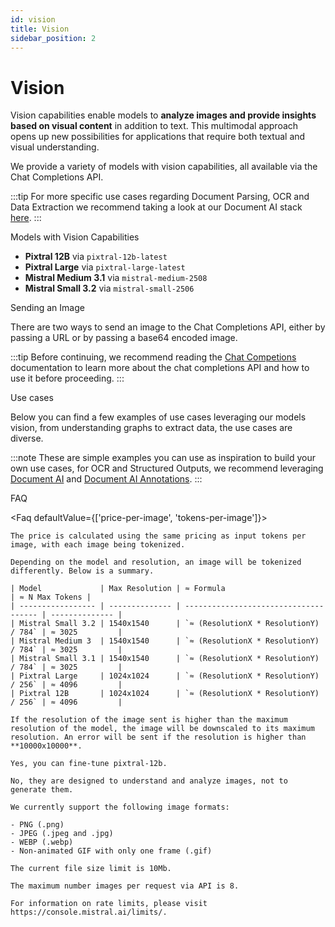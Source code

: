 ```yaml
---
id: vision
title: Vision
sidebar_position: 2
---
```





# Vision

Vision capabilities enable models to **analyze images and provide insights based on visual content** in addition to text. This multimodal approach opens up new possibilities for applications that require both textual and visual understanding.

We provide a variety of models with vision capabilities, all available via the Chat Completions API.

:::tip
For more specific use cases regarding Document Parsing, OCR and Data Extraction we recommend taking a look at our Document AI stack [here](./document_ai).
:::

<SectionTab as="h1" sectionId="models">Models with Vision Capabilities</SectionTab>

- **Pixtral 12B** via `pixtral-12b-latest`
- **Pixtral Large** via `pixtral-large-latest`
- **Mistral Medium 3.1** via `mistral-medium-2508`
- **Mistral Small 3.2** via `mistral-small-2506`

<SectionTab as="h1" sectionId="passing-an-image">Sending an Image</SectionTab>

There are two ways to send an image to the Chat Completions API, either by passing a URL or by passing a base64 encoded image.

:::tip
Before continuing, we recommend reading the [Chat Competions](completion) documentation to learn more about the chat completions API and how to use it before proceeding.
:::

<ExplorerTabs>
  <ExplorerTab value="passing-an-image-url" label="Passing an Image URL">
    <PassingImageUrlTab/>
  </ExplorerTab>
  <ExplorerTab value="passing-a-base64-encoded-image" label="Passing a Base64 Encoded Image">
    <PassingBase64EncodedImageTab/>
  </ExplorerTab>
</ExplorerTabs>

<SectionTab as="h1" sectionId="use-cases">Use cases</SectionTab>

Below you can find a few examples of use cases leveraging our models vision, from understanding graphs to extract data, the use cases are diverse.

:::note
These are simple examples you can use as inspiration to build your own use cases, for OCR and Structured Outputs, we recommend leveraging [Document AI](./document_ai/document_ai_overview) and [Document AI Annotations](./document_ai/annotations).
:::

<ExplorerTabs mode="close">
  <ExplorerTab value="understand-charts" label="Charts">
    <UnderstandChartsTab/>
  </ExplorerTab>
  <ExplorerTab value="compare-images" label="Compare images">
    <CompareImagesTab/>
  </ExplorerTab>
  <ExplorerTab value="transcribe-receipts" label="Transcribe">
    <TranscribeReceiptsTab/>
  </ExplorerTab>
  <ExplorerTab value="ocr-old-documents" label="OCR Old Documents">
    <OCROldDocumentsTab/>
  </ExplorerTab>
  <ExplorerTab value="ocr-with-structured-output" label="OCR with Structured output">
    <OCRWithStructuredOutputTab/>
  </ExplorerTab>
</ExplorerTabs>

<SectionTab as="h1" sectionId="faq">FAQ</SectionTab>

<Faq defaultValue={['price-per-image', 'tokens-per-image']}>
  <FaqItem question="What is the price per image?">

    The price is calculated using the same pricing as input tokens per image, with each image being tokenized.

  </FaqItem>
  <FaqItem question="How many tokens correspond to an image and/or what is the maximum resolution?">

    Depending on the model and resolution, an image will be tokenized differently. Below is a summary.

    | Model             | Max Resolution | ≈ Formula                             | ≈ N Max Tokens |
    | ----------------- | -------------- | ------------------------------------- | -------------- |
    | Mistral Small 3.2 | 1540x1540      | `≈ (ResolutionX * ResolutionY) / 784` | ≈ 3025         |
    | Mistral Medium 3  | 1540x1540      | `≈ (ResolutionX * ResolutionY) / 784` | ≈ 3025         |
    | Mistral Small 3.1 | 1540x1540      | `≈ (ResolutionX * ResolutionY) / 784` | ≈ 3025         |
    | Pixtral Large     | 1024x1024      | `≈ (ResolutionX * ResolutionY) / 256` | ≈ 4096         |
    | Pixtral 12B       | 1024x1024      | `≈ (ResolutionX * ResolutionY) / 256` | ≈ 4096         |

    If the resolution of the image sent is higher than the maximum resolution of the model, the image will be downscaled to its maximum resolution. An error will be sent if the resolution is higher than **10000x10000**.

  </FaqItem>
  <FaqItem question="Can I fine-tune the image capabilities?">

    Yes, you can fine-tune pixtral-12b.

  </FaqItem>
  <FaqItem question="Can I use them to generate images?">

    No, they are designed to understand and analyze images, not to generate them.

  </FaqItem>
  <FaqItem question="What types of image files are supported?">

    We currently support the following image formats:

    - PNG (.png)
    - JPEG (.jpeg and .jpg)
    - WEBP (.webp)
    - Non-animated GIF with only one frame (.gif)

  </FaqItem>

  <FaqItem question="Is there a limit to the size of the image?">

    The current file size limit is 10Mb.

  </FaqItem>
  <FaqItem question="What's the maximum number images per request?">

    The maximum number images per request via API is 8.

  </FaqItem>
  <FaqItem question="What is the rate limit?">

    For information on rate limits, please visit https://console.mistral.ai/limits/.

  </FaqItem>
</Faq>
